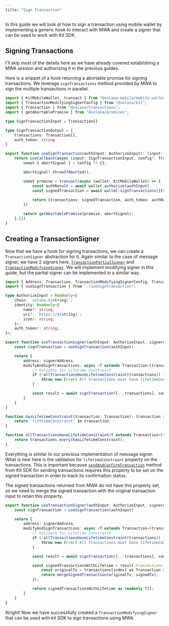 ```yaml
---
title: "Sign Transaction"
---
```


In this guide we will look at how to sign a transaction using mobile wallet by implementing a generic hook to interact with MWA and create a signer that can be
used to work with Kit SDK. 

## Signing Transactions
I'll skip most of the details here as we have already covered establishing a MWA session and authorizing it in the previous guides.

Here is a snippet of a hook returning a abortable promise for signing transactions. We leverage `signTransactions` method provided by MWA to sign the multiple transactions
in parallel.

```ts services/mwa/useSignTransaction.ts twoslash wrap
import { KitMobileWallet, transact } from "@solana-mobile/mobile-wallet-adapter-protocol-kit";
import { TransactionModifyingSignerConfig } from "@solana/kit";
import { Transaction } from "@solana/transactions";
import { getAbortablePromise } from "@solana/promises";

type SignTransactionInput = Transaction[]

type SignTransactionOutput = {
    transactions: Transaction[],
    auth_token: string
}

export function useSignTransaction(authInput: AuthorizeInput): (input: SignTransactionInput, config?: TransactionModifyingSignerConfig) => Promise<SignTransactionOutput> {
    return useCallback(async (input: SignTransactionInput, config?: TransactionModifyingSignerConfig) => {
        const { abortSignal } = config ?? {};

        abortSignal?.throwIfAborted();

        const promise = transact(async (wallet: KitMobileWallet) => {
            const authResult = await wallet.authorize(authInput)
            const signedTransaction = await wallet.signTransactions({transactions: input})
            
            return {transactions: signedTransaction, auth_token: authResult.auth_token}
        })

        return getAbortablePromise(promise, abortSignal);
    },[])
}
```

## Creating a TransactionSigner

Now that we have a hook for signing transactions, we can create a `TransactionSigner` abstraction for it. Again similar to the case of message signer, we have 2 signers here,
[`TransactionPartialSigner`](https://www.solanakit.com/api/type-aliases/TransactionPartialSigner) and [`TransactionModifyingSigner`](https://www.solanakit.com/api/type-aliases/TransactionModifyingSigner).
We will implement modifying signer in this guide, but the partial signer can be implemented in a similar way.

```ts mwa/SignTransactionSigner.ts twoslash highlight={29-38,21-23}
import { Address, Transaction, TransactionModifyingSignerConfig, TransactionSigner, TransactionWithLifetime } from "@solana/kit";
import { useSignTransaction } from "./useSignTransaction";

type AuthorizeInput = Readonly<{
    chain: `solana:${string}`;
    identity: Readonly<{
        name?: string;
        uri?: `https://${string}`;
        icon?: string;
    }>;
    auth_token?: string;
}>;

export function useTransactionSigner(authInput: AuthorizeInput, signerAddress: Address): TransactionSigner {
    const signTransaction = useSignTransaction(authInput)

    return {
        address: signerAddress,
        modifyAndSignTransactions: async <T extends Transaction>(transactions: readonly T[], config?: TransactionModifyingSignerConfig): Promise<readonly T[]> => {
            // Validate for Lifetime Constraint 
            if (!allTransactionsHaveLifetimeConstraint(transactions)) {
                throw new Error('All transactions must have lifetimeConstraint property');
            }

            const result = await signTransaction([...transactions], config);
        }
    }
}

function hasLifetimeConstraint(transaction: Transaction): transaction is Transaction & TransactionWithLifetime {
    return 'lifetimeConstraint' in transaction;
}

function allTransactionsHaveLifetimeConstraint<T extends Transaction>(transactions: readonly T[]): transactions is readonly (T & TransactionWithLifetime)[] {
    return transactions.every(hasLifetimeConstraint);
}

```

Everything is similar to our previous implementation of message signer. What is new here is the validation for `lifetimeConstraint` property on 
the transactions. This is important because [`sendAndConfirmTransaction`](https://www.solanakit.com/api/functions/sendAndConfirmTransactionFactory) 
method from Kit SDK for sending transactions requires this property to be set on the signed transaction in order to track its confirmation status. 

The signed transactions returned from MWA do not have this property set, so we need to merge the signed transaction with the original transaction input to retain this property.

```ts ts/services/mwa/useSignTransaction.ts lines wrap
export function useTransactionSigner(authInput: AuthorizeInput, signerAddress: Address): TransactionSigner {
    const signTransaction = useSignTransaction(authInput)

    return {
        address: signerAddress,
        modifyAndSignTransactions: async <T extends Transaction>(transactions: readonly T[], config?: TransactionModifyingSignerConfig): Promise<readonly T[]> => {
            // Validate for Lifetime Constraint 
            if (!allTransactionsHaveLifetimeConstraint(transactions)) {
                throw new Error('All transactions must have lifetimeConstraint property');
            }

            const result = await signTransaction([...transactions], config);

            const signedTransactionsWithLifetime = result.transactions.map((signedTx, index) => { // [!code ++:6]
                const originalTx = transactions[index] as Transaction & TransactionWithLifetime;
                return mergeSignedTransaction(originalTx, signedTx);
            });

            return signedTransactionsWithLifetime as readonly T[];
        }
    }
}
```

Alright! Now we have successfully created a `TransactionModifyingSigner` that can be used with kit SDK to sign transactions using MWA.
